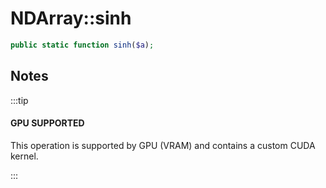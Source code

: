 
# NDArray::sinh

```php
public static function sinh($a);
```

## Notes

:::tip

#### GPU SUPPORTED
This operation is supported by GPU (VRAM) and contains a custom CUDA kernel.

:::
